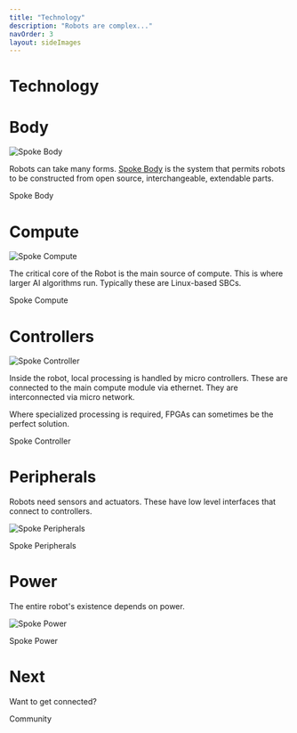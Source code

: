 ```yaml
---
title: "Technology"
description: "Robots are complex..."
navOrder: 3
layout: sideImages
---
```


# Technology

# Body

![Spoke Body](images/body.png)

Robots can take many forms.  [Spoke Body](/docs/spoke-body/spoke-body) is the system that permits robots to be constructed from open source, interchangeable, extendable parts.

  <LinkButton href="/docs/spoke-body/spoke-body" size="2">Spoke Body</LinkButton>

# Compute

![Spoke Compute](images/spoke-compute.webp)

The critical core of the Robot is the main source of compute.  This is where larger AI algorithms run.  Typically these are Linux-based SBCs.

  <LinkButton href="/docs/spoke-compute/spoke-compute" size="2">Spoke Compute</LinkButton>

# Controllers

![Spoke Controller](images/spoke-controller.png)

Inside the robot, local processing is handled by micro controllers.  These are connected to the main compute module via ethernet.  They are interconnected via micro network.

Where specialized processing is required, FPGAs can sometimes be the perfect solution.

  <LinkButton href="/docs/spoke-controller/spoke-controller" size="2">Spoke Controller</LinkButton>

# Peripherals

Robots need sensors and actuators.  These have low level interfaces that connect to controllers.

![Spoke Peripherals](images/spoke-peripherals.png)

  <LinkButton href="/docs/spoke-peripherals/spoke-peripherals" size="2">Spoke Peripherals</LinkButton>

# Power

The entire robot's existence depends on power.

![Spoke Power](images/spoke-power.png)

  <LinkButton href="/docs/spoke-power/spoke-power" size="2">Spoke Power</LinkButton>

# Next

Want to get connected?

  <LinkButton href="/community" size="2">Community</LinkButton>